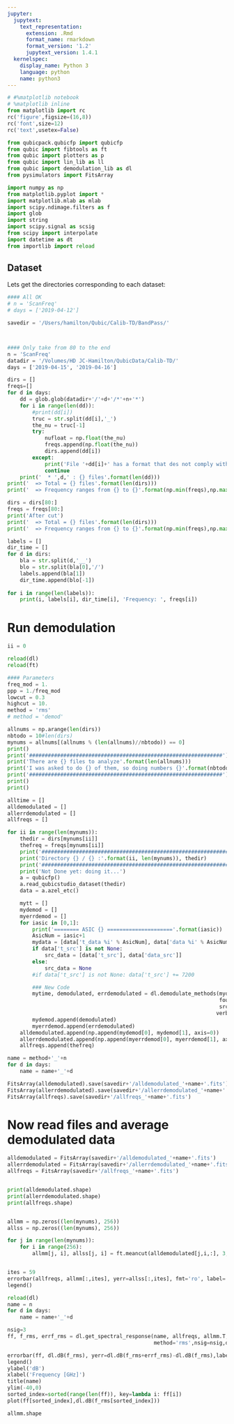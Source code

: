 ```yaml
---
jupyter:
  jupytext:
    text_representation:
      extension: .Rmd
      format_name: rmarkdown
      format_version: '1.2'
      jupytext_version: 1.4.1
  kernelspec:
    display_name: Python 3
    language: python
    name: python3
---
```


```python
# #%matplotlib notebook
# %matplotlib inline
from matplotlib import rc
rc('figure',figsize=(16,8))
rc('font',size=12)
rc('text',usetex=False)

from qubicpack.qubicfp import qubicfp
from qubic import fibtools as ft
from qubic import plotters as p
from qubic import lin_lib as ll
from qubic import demodulation_lib as dl
from pysimulators import FitsArray

import numpy as np
from matplotlib.pyplot import *
import matplotlib.mlab as mlab
import scipy.ndimage.filters as f
import glob
import string
import scipy.signal as scsig
from scipy import interpolate
import datetime as dt
from importlib import reload  

```

## Dataset
Lets get the directories corresponding to each dataset:

```python
#### All OK
# n = 'ScanFreq'
# days = ['2019-04-12']

savedir = '/Users/hamilton/Qubic/Calib-TD/BandPass/'



#### Only take from 80 to the end
n = 'ScanFreq'
datadir = '/Volumes/HD JC-Hamilton/QubicData/Calib-TD/'
days = ['2019-04-15', '2019-04-16']

dirs = []
freqs=[]
for d in days:
    dd = glob.glob(datadir+'/'+d+'/*'+n+'*')
    for i in range(len(dd)): 
        #print(dd[i])
        truc = str.split(dd[i],'_')
        the_nu = truc[-1]
        try:
            nufloat = np.float(the_nu)
            freqs.append(np.float(the_nu))
            dirs.append(dd[i])
        except:
            print('File '+dd[i]+' has a format that des not comply with expectations => rejected')
            continue
    print('  * ',d,' : {} files'.format(len(dd)))
print('  => Total = {} files'.format(len(dirs)))
print('  => Frequency ranges from {} to {}'.format(np.min(freqs),np.max(freqs)))

dirs = dirs[80:]
freqs = freqs[80:]
print('After cut')
print('  => Total = {} files'.format(len(dirs)))
print('  => Frequency ranges from {} to {}'.format(np.min(freqs),np.max(freqs)))

```

```python
labels = []
dir_time = []
for d in dirs:
    bla = str.split(d,'__')
    blo = str.split(bla[0],'/')
    labels.append(bla[1])
    dir_time.append(blo[-1])
    
for i in range(len(labels)): 
    print(i, labels[i], dir_time[i], 'Frequency: ', freqs[i])

```

# Run demodulation

```python
ii = 0

reload(dl)
reload(ft)

#### Parameters
freq_mod = 1.
ppp = 1./freq_mod
lowcut = 0.3
highcut = 10.
method = 'rms'
# method = 'demod'

allnums = np.arange(len(dirs))
nbtodo = 10#len(dirs)
mynums = allnums[(allnums % (len(allnums)//nbtodo)) == 0]
print()
print('##############################################################')
print('There are {} files to analyze'.format(len(allnums)))
print('I was asked to do {} of them, so doing numbers {}'.format(nbtodo, mynums))
print('##############################################################')
print()
print()

alltime = []
alldemodulated = []
allerrdemodulated = []
allfreqs = []

for ii in range(len(mynums)):
    thedir = dirs[mynums[ii]]
    thefreq = freqs[mynums[ii]]
    print('##############################################################')
    print('Directory {} / {} :'.format(ii, len(mynums)), thedir)
    print('##############################################################')
    print('Not Done yet: doing it...')
    a = qubicfp()
    a.read_qubicstudio_dataset(thedir)
    data = a.azel_etc()

    mytt = []
    mydemod = []
    myerrdemod = []
    for iasic in [0,1]:
        print('======== ASIC {} ====================='.format(iasic))
        AsicNum = iasic+1
        mydata = [data['t_data %i' % AsicNum], data['data %i' % AsicNum]]
        if data['t_src'] is not None: 
            src_data = [data['t_src'], data['data_src']]
        else:
            src_data = None
        #if data['t_src'] is not None: data['t_src'] += 7200

        ### New Code
        mytime, demodulated, errdemodulated = dl.demodulate_methods(mydata, freq_mod, 
                                                                    fourier_cuts=[lowcut, highcut, None], 
                                                                    src_data_in = src_data,
                                                                   verbose=False, method=method, remove_noise=True)
        mydemod.append(demodulated)
        myerrdemod.append(errdemodulated)
    alldemodulated.append(np.append(mydemod[0], mydemod[1], axis=0))
    allerrdemodulated.append(np.append(myerrdemod[0], myerrdemod[1], axis=0))
    allfreqs.append(thefreq)

name = method+'_'+n
for d in days:
    name = name+'_'+d

FitsArray(alldemodulated).save(savedir+'/alldemodulated_'+name+'.fits')
FitsArray(allerrdemodulated).save(savedir+'/allerrdemodulated_'+name+'.fits')
FitsArray(allfreqs).save(savedir+'/allfreqs_'+name+'.fits')

```

# Now read files and average demodulated data

```python
alldemodulated = FitsArray(savedir+'/alldemodulated_'+name+'.fits')
allerrdemodulated = FitsArray(savedir+'/allerrdemodulated_'+name+'.fits')
allfreqs = FitsArray(savedir+'/allfreqs_'+name+'.fits')


print(alldemodulated.shape)
print(allerrdemodulated.shape)
print(allfreqs.shape)


allmm = np.zeros((len(mynums), 256))
allss = np.zeros((len(mynums), 256))

for j in range(len(mynums)):
    for i in range(256):
        allmm[j, i], allss[j, i] = ft.meancut(alldemodulated[j,i,:], 3, med=True, disp=False)


ites = 59
errorbar(allfreqs, allmm[:,ites], yerr=allss[:,ites], fmt='ro', label='TES#{}'.format(ites+1))
legend()
```

```python
reload(dl)
name = n
for d in days:
    name = name+'_'+d

nsig=3
ff, f_rms, errf_rms = dl.get_spectral_response(name, allfreqs, allmm.T, allss.T, 
                                               method='rms',nsig=nsig,directory=savedir)

errorbar(ff, dl.dB(f_rms), yerr=dl.dB(f_rms+errf_rms)-dl.dB(f_rms),label='rms', fmt='b.-',ls='none')
legend()
ylabel('dB')
xlabel('Frequency [GHz]')
title(name)
ylim(-40,0)
sorted_index=sorted(range(len(ff)), key=lambda i: ff[i])
plot(ff[sorted_index],dl.dB(f_rms[sorted_index]))

```

```python
allmm.shape
```

```python

```
